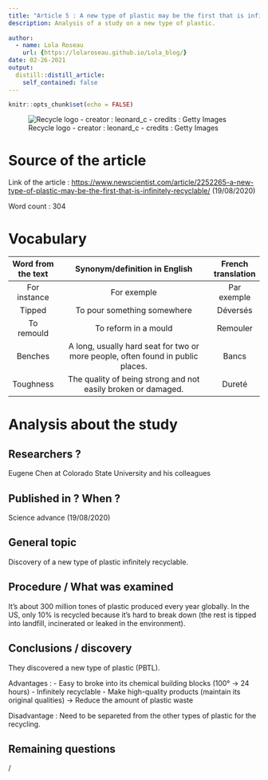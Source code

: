 ```yaml
---
title: "Article 5 : A new type of plastic may be the first that is infinitely recyclable"
description: Analysis of a study on a new type of plastic.
  
author:
  - name: Lola Roseau
    url: {https://lolaroseau.github.io/Lola_blog/} 
date: 02-26-2021
output:
  distill::distill_article:
    self_contained: false
---
```


```r
knitr::opts_chunk$set(echo = FALSE)
```

![Recycle logo - creator : leonard_c - credits : Getty Images](images/recycle.jpg) 

# Source of the article

Link of the article : <https://www.newscientist.com/article/2252265-a-new-type-of-plastic-may-be-the-first-that-is-infinitely-recyclable/> (19/08/2020)

Word count : 304

# Vocabulary

| Word from the text |                          Synonym/definition in English                          | French translation  |
| :----------------: | :-----------------------------------------------------------------------------: | :-----------------: |
|    For instance    |                                   For exemple                                   |     Par exemple     |
|       Tipped       |                           To pour something somewhere                           |      Déversés       |
|     To remould     |                              To reform in a mould                               |      Remouler       |
|      Benches       | A long, usually hard seat for two or more people, often found in public places. |        Bancs        |
|     Toughness      |          The quality of being strong and not easily broken or damaged.          |       Dureté        |

# Analysis about the study

## Researchers ?

Eugene Chen at Colorado State University and his colleagues 

## Published in ? When ?

Science advance (19/08/2020)

## General topic

Discovery of a new type of plastic infinitely recyclable.

## Procedure / What was examined

It’s about 300 million tones of plastic produced every year globally.
In the US, only 10% is recycled because it’s hard to break down (the rest is tipped into landfill, incinerated or leaked in the environment). 

## Conclusions / discovery

They discovered a new type of plastic (PBTL).

Advantages : 
- Easy to broke into its chemical building blocks (100° -> 24 hours)
- Infinitely recyclable
- Make high-quality products (maintain its original qualities)
-> Reduce the amount of plastic waste

Disadvantage : Need to be separeted from the other types of plastic for the recycling. 

## Remaining questions 

/

